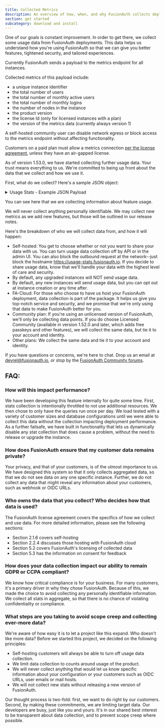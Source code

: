 ```yaml
---
title: Collected Metrics
description: An overview of how, when, and why FusionAuth collects deployment usage data.
section: get started
subcategory: download and install
---
```


One of our goals is constant improvement. In order to get there, we collect some usage data from FusionAuth deployments. This data helps us understand how you're using FusionAuth so that we can give you better features, tightened security, and tailored experiences.

Currently FusionAuth sends a payload to the metrics endpoint for all instances.

Collected metrics of this payload include:

-  a unique instance identifier
-  the total number of users
-  the total number of monthly active users
-  the total number of monthly logins
-  the number of nodes in the instance
-  the product version
-  the license Id (only for licensed instances with a plan)
-  the version of the metrics data (currently always version 1)

A self-hosted community user can disable network egress or block access to the metrics endpoint without affecting functionality.

Customers on a paid plan must allow a metrics connection [per the license agreement](/license), unless they have an air-gapped license.

As of version 1.53.0, we have started collecting further usage data. Your trust means everything to us. We're committed to being up front about the data that we collect and how we use it. 

First, what do we collect? Here's a sample JSON object:

<details>
  <summary>Usage Stats - Example JSON Payload</summary>
``` 
{
  "applicationVersion": "1.53.0",
  "collectionDuration": 14064,
  "collectionInstant": 1724960156112,
  "failedStats": [],
  "instanceId": "2a274fb5-fa45-4bf9-a96f-493d90283235",
  "stats": {
    "applicationAccessTokenPopulateLambda": 80,
    "applicationActiveLoggedIntoNumber": 100,
    "applicationActiveNumber": 101,
    "applicationActiveRoleNumber": 200,
    "applicationActsAsSamlv2Idp": 40,
    "applicationAdvancedSelfServiceRegistrationEnabled": 40,
    "applicationBasicSelfServiceRegistrationEnabled": 40,
    "applicationCustomSelfServiceAccountForm": 23,
    "applicationCustomThemeUsed": 12,
    "applicationEmailUpdateTemplate": 30,
    "applicationEmailVerificationTemplate": 30,
    "applicationEmailVerifiedTemplate": 30,
    "applicationEnabledIdentityProviders": [
      {
        "count": 20,
        "idp": "Apple"
      },
      {
        "count": 20,
        "idp": "EpicGames"
      },
      {
        "count": 20,
        "idp": "ExternalJWT"
      },
      {
        "count": 20,
        "idp": "Facebook"
      },
      {
        "count": 20,
        "idp": "Google"
      },
      {
        "count": 20,
        "idp": "HYPR"
      },
      {
        "count": 80,
        "idp": "OpenIDConnect"
      },
      {
        "count": 100,
        "idp": "SAMLv2"
      },
      {
        "count": 120,
        "idp": "SAMLv2IdPInitiated"
      },
      {
        "count": 20,
        "idp": "SonyPSN"
      },
      {
        "count": 20,
        "idp": "Steam"
      },
      {
        "count": 20,
        "idp": "Twitch"
      },
      {
        "count": 20,
        "idp": "Twitter"
      },
      {
        "count": 20,
        "idp": "Xbox"
      }
    ],
    "applicationEnabledIdentityProvidersWithLambdas": 260,
    "applicationForgotPasswordTemplate": 30,
    "applicationIdTokenPopulateLambda": 80,
    "applicationLoggedInApplicationsUsingSimpleThemes": 3,
    "applicationLoginApiAuthenticationDisabled": 4,
    "applicationLoginApiRefreshTokensEnabled": 5,
    "applicationLoginIdInUseOnCreateTemplate": 30,
    "applicationLoginIdInUseOnUpdateTemplate": 30,
    "applicationLoginNewDevice": 30,
    "applicationLoginSuspiciousEmailTemplate": 30,
    "applicationMagicLinks": 6,
    "applicationMfaPolicy": 7,
    "applicationMultiFactorEmailMessageTemplate": 30,
    "applicationMultiFactorSmsMessageTemplate": 25,
    "applicationNumber": 101,
    "applicationOptionalScopes": 9,
    "applicationPasswordResetSuccessTemplate": 30,
    "applicationPasswordUpdateTemplate": 30,
    "applicationPasswordlessTemplate": 30,
    "applicationRequiredScopes": 18,
    "applicationSamlv2PopulateLambda": 80,
    "applicationSelfServiceRegistrationValidationLambda": 80,
    "applicationSetPasswordTemplate": 30,
    "applicationThirdParty": 8,
    "applicationTwoFactorMethodAddTemplate": 30,
    "applicationTwoFactorMethodRemoveTemplate": 30,
    "applicationUserinfoPopulateLambda": 80,
    "applicationVerificationTemplate": 30,
    "atdCaptcha": 5,
    "atdIpAcls": 10,
    "atdRateLimiting": 6,
    "entitiesEntityGrantPermissions": 120,
    "entitiesEntityGrants": 40,
    "entitiesNumber": 120,
    "entitiesPermissions": 12,
    "entitiesTypeNumber": 4,
    "entitiesUserGrantPermissions": 120,
    "entitiesUserGrants": 40,
    "groupApplicationRoles": 60,
    "groupWithMembers": 30,
    "instanceDailyActiveUsers": 3300,
    "instanceDatabaseConnectionTimeout": 2000,
    "instanceDatabaseIdleTimeout": 120000,
    "instanceDatabaseMaxLifetime": 240000,
    "instanceDatabaseMaximumPoolSize": 10,
    "instanceDatabaseMinimumIdle": -1,
    "instanceDatabaseMysqlEnforceUtf8mb4": false,
    "instanceDatabaseVersion": "8.3.0",
    "instanceFirstTimeSetupProgress": {
      "apiKeyConfigured": false,
      "applicationConfigured": false,
      "emailConfigured": false,
      "licenseActivated": false
    },
    "instanceFusionauthAppHttpReadTimeout": 0,
    "instanceFusionauthAppLocalMetricsEnabled": false,
    "instanceFusionauthAppMemory": 25769803776,
    "instanceFusionauthAppReindexBatchSize": 2500,
    "instanceFusionauthAppReindexThreadCount": 5,
    "instanceFusionauthAppSearchDefaultRefreshInterval": "1s",
    "instanceFusionauthSearchHostsCount": 1,
    "instanceJavaVersion": "21.0.2+13-LTS",
    "instanceNodes": 4,
    "instanceProxyEnabled": false,
    "instanceSearchType": "database",
    "integrationsCleanspeakEnabled": false,
    "integrationsKafkaEnabled": false,
    "messengersGeneric": 100,
    "messengersKafka": 0,
    "messengersTwilio": 100,
    "scimEnabled": 7,
    "tenantBreachedPasswordDetection": 7,
    "tenantClientCredentialsLambdaEnabled": 80,
    "tenantConfirmChildTemplate": 30,
    "tenantCustomAdminUserForm": 43,
    "tenantCustomConnectors": 40,
    "tenantCustomThemeUsed": 23,
    "tenantEmailMfaEnabled": 8,
    "tenantEmailUpdateTemplate": 30,
    "tenantEmailVerifiedTemplate": 30,
    "tenantFamilyEnabledTemplate": 8,
    "tenantFamilyRequestTemplate": 30,
    "tenantForgotPasswordTemplate": 30,
    "tenantLoggedInApplicationsUsingSimpleThemesFromTenant": 4,
    "tenantLoginIdInUseOnCreateTemplate": 30,
    "tenantLoginIdInUseOnUpdateTemplate": 30,
    "tenantLoginNewDeviceTemplate": 30,
    "tenantLoginSuspiciousEmailTemplate": 30,
    "tenantMultiFactorEmailMessageTemplate": 30,
    "tenantMultiFactorSmsMessageTemplate": 25,
    "tenantNumber": 102,
    "tenantParentRegistrationTemplate": 30,
    "tenantPasswordResetSuccessTemplate": 30,
    "tenantPasswordUpdateTemplate": 30,
    "tenantPasswordlessTemplate": 30,
    "tenantSetPasswordTemplate": 30,
    "tenantSmsMfaEnabled": 8,
    "tenantTotpMfaEnabled": 102,
    "tenantTwoFactorMethodAddTemplate": 30,
    "tenantTwoFactorMethodRemoveTemplate": 30,
    "tenantVerificationTemplate": 30,
    "tenantWebauthnEnabled": 3,
    "webhookAuditLogCreate": 30,
    "webhookEventLogCreate": 40,
    "webhookGroupCreate": 40,
    "webhookGroupCreateComplete": 40,
    "webhookGroupCreateTransactional": 40,
    "webhookGroupDelete": 40,
    "webhookGroupDeleteComplete": 40,
    "webhookGroupDeleteTransactional": 40,
    "webhookGroupMemberAdd": 40,
    "webhookGroupMemberAddComplete": 40,
    "webhookGroupMemberAddTransactional": 40,
    "webhookGroupMemberRemove": 40,
    "webhookGroupMemberRemoveComplete": 40,
    "webhookGroupMemberRemoveTransactional": 40,
    "webhookGroupMemberUpdate": 40,
    "webhookGroupMemberUpdateComplete": 40,
    "webhookGroupMemberUpdateTransactional": 40,
    "webhookGroupUpdate": 40,
    "webhookGroupUpdateComplete": 40,
    "webhookGroupUpdateTransactional": 40,
    "webhookJwtPublicKeyUpdate": 42,
    "webhookJwtPublicKeyUpdateTransactional": 40,
    "webhookJwtRefresh": 40,
    "webhookJwtRefreshTokenRevoke": 42,
    "webhookJwtRefreshTokenRevokeTransactional": 40,
    "webhookJwtRefreshTransactional": 40,
    "webhookKickstartSuccess": 40,
    "webhookUserAction": 42,
    "webhookUserBulkCreate": 42,
    "webhookUserBulkCreateTransactional": 40,
    "webhookUserCreate": 42,
    "webhookUserCreateComplete": 40,
    "webhookUserCreateTransactional": 40,
    "webhookUserDeactivate": 42,
    "webhookUserDeactivateTransactional": 40,
    "webhookUserDelete": 42,
    "webhookUserDeleteComplete": 40,
    "webhookUserDeleteTransactional": 40,
    "webhookUserEmailUpdate": 40,
    "webhookUserEmailVerified": 42,
    "webhookUserEmailVerifiedTransactional": 40,
    "webhookUserIdentityProviderLink": 40,
    "webhookUserIdentityProviderUnlink": 40,
    "webhookUserLoginFailed": 42,
    "webhookUserLoginFailedTransactional": 40,
    "webhookUserLoginIdDuplicateCreate": 40,
    "webhookUserLoginIdDuplicateUpdate": 40,
    "webhookUserLoginNewDevice": 40,
    "webhookUserLoginNewDeviceTransactional": 40,
    "webhookUserLoginSuccess": 42,
    "webhookUserLoginSuccessTransactional": 40,
    "webhookUserLoginSuspicious": 40,
    "webhookUserLoginSuspiciousTransactional": 40,
    "webhookUserPasswordBreach": 40,
    "webhookUserPasswordBreachTransactional": 40,
    "webhookUserPasswordResetSend": 40,
    "webhookUserPasswordResetStart": 40,
    "webhookUserPasswordResetSuccess": 40,
    "webhookUserPasswordUpdate": 40,
    "webhookUserReactivate": 42,
    "webhookUserReactivateTransactional": 40,
    "webhookUserRegistrationCreate": 42,
    "webhookUserRegistrationCreateComplete": 40,
    "webhookUserRegistrationCreateTransactional": 40,
    "webhookUserRegistrationDelete": 42,
    "webhookUserRegistrationDeleteComplete": 40,
    "webhookUserRegistrationDeleteTransactional": 40,
    "webhookUserRegistrationUpdate": 42,
    "webhookUserRegistrationUpdateComplete": 40,
    "webhookUserRegistrationUpdateTransactional": 40,
    "webhookUserRegistrationVerified": 42,
    "webhookUserRegistrationVerifiedTransactional": 40,
    "webhookUserTwoFactorMethodAdd": 40,
    "webhookUserTwoFactorMethodRemove": 40,
    "webhookUserUpdate": 42,
    "webhookUserUpdateComplete": 40,
    "webhookUserUpdateTransactional": 40
  },
  "statsVersion": "0.1.6",
  "timings": {
    "applicationAccessTokenPopulateLambda": 1,
    "applicationActiveLoggedIntoNumber": 1,
    "applicationActiveNumber": 3,
    "applicationActiveRoleNumber": 2,
    "applicationActsAsSamlv2Idp": 6,
    "applicationAdvancedSelfServiceRegistrationEnabled": 3,
    "applicationBasicSelfServiceRegistrationEnabled": 11,
    "applicationCustomSelfServiceAccountForm": 1,
    "applicationCustomThemeUsed": 3,
    "applicationEmailUpdateTemplate": 1,
    "applicationEmailVerificationTemplate": 0,
    "applicationEmailVerifiedTemplate": 1,
    "applicationEnabledIdentityProviders": 2,
    "applicationEnabledIdentityProvidersWithLambdas": 1,
    "applicationForgotPasswordTemplate": 0,
    "applicationIdTokenPopulateLambda": 1,
    "applicationLoggedInApplicationsUsingSimpleThemes": 4,
    "applicationLoginApiAuthenticationDisabled": 2,
    "applicationLoginApiRefreshTokensEnabled": 2,
    "applicationLoginIdInUseOnCreateTemplate": 1,
    "applicationLoginIdInUseOnUpdateTemplate": 0,
    "applicationLoginNewDevice": 1,
    "applicationLoginSuspiciousEmailTemplate": 0,
    "applicationMagicLinks": 3,
    "applicationMfaPolicy": 2,
    "applicationMultiFactorEmailMessageTemplate": 1,
    "applicationMultiFactorSmsMessageTemplate": 0,
    "applicationNumber": 0,
    "applicationOptionalScopes": 0,
    "applicationPasswordResetSuccessTemplate": 1,
    "applicationPasswordUpdateTemplate": 0,
    "applicationPasswordlessTemplate": 0,
    "applicationRequiredScopes": 0,
    "applicationSamlv2PopulateLambda": 0,
    "applicationSelfServiceRegistrationValidationLambda": 1,
    "applicationSetPasswordTemplate": 1,
    "applicationThirdParty": 3,
    "applicationTwoFactorMethodAddTemplate": 0,
    "applicationTwoFactorMethodRemoveTemplate": 1,
    "applicationUserinfoPopulateLambda": 0,
    "applicationVerificationTemplate": 0,
    "atdCaptcha": 4,
    "atdIpAcls": 1,
    "atdRateLimiting": 5,
    "entitiesEntityGrantPermissions": 0,
    "entitiesEntityGrants": 0,
    "entitiesNumber": 0,
    "entitiesPermissions": 1,
    "entitiesTypeNumber": 0,
    "entitiesUserGrantPermissions": 1,
    "entitiesUserGrants": 0,
    "groupApplicationRoles": 1,
    "groupWithMembers": 0,
    "instanceDailyActiveUsers": 1,
    "instanceDatabaseConnectionTimeout": 0,
    "instanceDatabaseIdleTimeout": 0,
    "instanceDatabaseMaxLifetime": 0,
    "instanceDatabaseMaximumPoolSize": 0,
    "instanceDatabaseMinimumIdle": 0,
    "instanceDatabaseMysqlEnforceUtf8mb4": 0,
    "instanceDatabaseVersion": 0,
    "instanceElasticsearchVersion": 0,
    "instanceFirstOtherApplicationLoginInstant": 3,
    "instanceFirstTimeSetupProgress": 0,
    "instanceFusionauthAppHttpReadTimeout": 0,
    "instanceFusionauthAppLocalMetricsEnabled": 0,
    "instanceFusionauthAppMemory": 0,
    "instanceFusionauthAppReindexBatchSize": 0,
    "instanceFusionauthAppReindexThreadCount": 0,
    "instanceFusionauthAppSearchDefaultRefreshInterval": 0,
    "instanceFusionauthSearchHostsCount": 0,
    "instanceJavaVersion": 0,
    "instanceNodes": 1,
    "instanceProxyEnabled": 0,
    "instanceSearchType": 0,
    "integrationsCleanspeakEnabled": 1,
    "integrationsKafkaEnabled": 0,
    "messengersGeneric": 1,
    "messengersKafka": 0,
    "messengersTwilio": 0,
    "scimEnabled": 5,
    "tenantBreachedPasswordDetection": 12,
    "tenantClientCredentialsLambdaEnabled": 0,
    "tenantConfirmChildTemplate": 1,
    "tenantCustomAdminUserForm": 1,
    "tenantCustomConnectors": 1,
    "tenantCustomThemeUsed": 0,
    "tenantEmailMfaEnabled": 15,
    "tenantEmailUpdateTemplate": 1,
    "tenantEmailVerifiedTemplate": 0,
    "tenantFamilyEnabledTemplate": 9,
    "tenantFamilyRequestTemplate": 1,
    "tenantForgotPasswordTemplate": 0,
    "tenantLoggedInApplicationsUsingSimpleThemesFromTenant": 20,
    "tenantLoginIdInUseOnCreateTemplate": 0,
    "tenantLoginIdInUseOnUpdateTemplate": 0,
    "tenantLoginNewDeviceTemplate": 1,
    "tenantLoginSuspiciousEmailTemplate": 0,
    "tenantMultiFactorEmailMessageTemplate": 1,
    "tenantMultiFactorSmsMessageTemplate": 0,
    "tenantNumber": 1,
    "tenantParentRegistrationTemplate": 1,
    "tenantPasswordResetSuccessTemplate": 0,
    "tenantPasswordUpdateTemplate": 0,
    "tenantPasswordlessTemplate": 1,
    "tenantSetPasswordTemplate": 0,
    "tenantSmsMfaEnabled": 7,
    "tenantTotpMfaEnabled": 6,
    "tenantTwoFactorMethodAddTemplate": 0,
    "tenantTwoFactorMethodRemoveTemplate": 1,
    "tenantVerificationTemplate": 0,
    "tenantWebauthnEnabled": 5,
    "webhookAuditLogCreate": 1,
    "webhookEventLogCreate": 1,
    "webhookGroupCreate": 5,
    "webhookGroupCreateComplete": 5,
    "webhookGroupCreateTransactional": 7,
    "webhookGroupDelete": 5,
    "webhookGroupDeleteComplete": 4,
    "webhookGroupDeleteTransactional": 8,
    "webhookGroupMemberAdd": 4,
    "webhookGroupMemberAddComplete": 4,
    "webhookGroupMemberAddTransactional": 6,
    "webhookGroupMemberRemove": 4,
    "webhookGroupMemberRemoveComplete": 4,
    "webhookGroupMemberRemoveTransactional": 6,
    "webhookGroupMemberUpdate": 4,
    "webhookGroupMemberUpdateComplete": 5,
    "webhookGroupMemberUpdateTransactional": 6,
    "webhookGroupUpdate": 4,
    "webhookGroupUpdateComplete": 4,
    "webhookGroupUpdateTransactional": 6,
    "webhookJwtPublicKeyUpdate": 4,
    "webhookJwtPublicKeyUpdateTransactional": 6,
    "webhookJwtRefresh": 4,
    "webhookJwtRefreshTokenRevoke": 4,
    "webhookJwtRefreshTokenRevokeTransactional": 6,
    "webhookJwtRefreshTransactional": 6,
    "webhookKickstartSuccess": 1,
    "webhookUserAction": 4,
    "webhookUserBulkCreate": 4,
    "webhookUserBulkCreateTransactional": 6,
    "webhookUserCreate": 4,
    "webhookUserCreateComplete": 4,
    "webhookUserCreateTransactional": 6,
    "webhookUserDeactivate": 4,
    "webhookUserDeactivateTransactional": 6,
    "webhookUserDelete": 4,
    "webhookUserDeleteComplete": 5,
    "webhookUserDeleteTransactional": 6,
    "webhookUserEmailUpdate": 4,
    "webhookUserEmailVerified": 4,
    "webhookUserEmailVerifiedTransactional": 6,
    "webhookUserIdentityProviderLink": 6,
    "webhookUserIdentityProviderUnlink": 4,
    "webhookUserLoginFailed": 4,
    "webhookUserLoginFailedTransactional": 6,
    "webhookUserLoginIdDuplicateCreate": 4,
    "webhookUserLoginIdDuplicateUpdate": 5,
    "webhookUserLoginNewDevice": 4,
    "webhookUserLoginNewDeviceTransactional": 6,
    "webhookUserLoginSuccess": 5,
    "webhookUserLoginSuccessTransactional": 5,
    "webhookUserLoginSuspicious": 5,
    "webhookUserLoginSuspiciousTransactional": 5,
    "webhookUserPasswordBreach": 4,
    "webhookUserPasswordBreachTransactional": 6,
    "webhookUserPasswordResetSend": 4,
    "webhookUserPasswordResetStart": 4,
    "webhookUserPasswordResetSuccess": 4,
    "webhookUserPasswordUpdate": 4,
    "webhookUserReactivate": 5,
    "webhookUserReactivateTransactional": 6,
    "webhookUserRegistrationCreate": 4,
    "webhookUserRegistrationCreateComplete": 4,
    "webhookUserRegistrationCreateTransactional": 6,
    "webhookUserRegistrationDelete": 4,
    "webhookUserRegistrationDeleteComplete": 5,
    "webhookUserRegistrationDeleteTransactional": 6,
    "webhookUserRegistrationUpdate": 4,
    "webhookUserRegistrationUpdateComplete": 4,
    "webhookUserRegistrationUpdateTransactional": 6,
    "webhookUserRegistrationVerified": 4,
    "webhookUserRegistrationVerifiedTransactional": 6,
    "webhookUserTwoFactorMethodAdd": 3,
    "webhookUserTwoFactorMethodRemove": 5,
    "webhookUserUpdate": 4,
    "webhookUserUpdateComplete": 4,
    "webhookUserUpdateTransactional": 6
  }
}
```
</details>

You can see here that we are collecting information about feature usage.

We will never collect anything personally identifiable. We may collect new metrics as we add new features, but those will be outlined in our release notes.

Here's the breakdown of who we will collect data from, and how it will happen:

-   Self-hosted: You get to choose whether or not you want to share your data with us. You can turn usage data collection off by API or in the admin UI. You can also block the outbound request at the network--just block the hostname https://usage-stats.fusionauth.io. If you decide to share usage data, know that we'll handle your data with the highest level of care and security.
-   By default, any upgraded instances will NOT send usage data.
-   By default, any new instances will send usage data, but you can opt out at instance creation or any time after.
-   FA-Cloud: For those who choose to have us host your FusionAuth deployment, data collection is part of the package. It helps us give you top-notch service and security, and we promise that we're only using that data to make FusionAuth better for you.
-   Community plan: If you're using an unlicensed version of FusionAuth, we'll only be collecting data points. If you do choose Licensed Community (available in version 1.52.0 and later, which adds free passkeys and other features), we will collect the same data, but tie it to your account and identity.
-   Other plans: We collect the same data and tie it to your account and identity.

If you have questions or concerns, we're here to chat. Drop us an email at [devrel@fusionauth.io](mailto:devrel@fusionauth.io), or stop by the [FusionAuth Community forums](/community).

FAQ: 
-----

### How will this impact performance? 

We have been developing this feature internally for quite some time. First, stats collection is intentionally throttled to not use additional resources. We then chose to only have the queries run once per day. We load tested with a variety of customer sizes and database configurations until we were able to collect this data without the collection impacting deployment performance. As a further failsafe, we have built in functionality that lets us dynamically disable any stat collection that does cause a problem, without the need to release or upgrade the instance.

### How does FusionAuth ensure that my customer data remains private? 

Your privacy, and that of your customers, is of the utmost importance to us. We have designed this system so that it only collects aggregated data, so that we do not see data on any one specific instance. Further, we do not collect any data that might reveal any information about your customers, such as webhook or OIDC URLs.

### Who owns the data that you collect? Who decides how that data is used?

The FusionAuth license agreement covers the specifics of how we collect and use data. For more detailed information, please see the following sections:

-   Section 2.1.6 covers self-hosting
-   Section 2.2.4 discusses those hosting with FusionAuth cloud
-   Section 5.2 covers FusionAuth's licensing of collected data
-   Section 5.3 has the information on consent for feedback

### How does your data collection impact our ability to remain GDPR or CCPA compliant?

We know how critical compliance is for your business. For many customers, it's a primary driver in why they chose FusionAuth. Because of this, we made the choice to avoid collecting any personally identifiable information. We collect all stats in aggregate, so that there is no chance of violating confidentiality or compliance.

### What steps are you taking to avoid scope creep and collecting ever-more data?

We're aware of how easy it is to let a project like this expand. Who doesn't like more data? Before we started this project, we decided on the following principles:

-   Self-hosting customers will always be able to turn off usage data collection.
-   We limit data collection to counts around usage of the product.
-   We will never collect anything that would let us know specific information about your configuration or your customers such as OIDC URLs, user emails or mail hosts. 
-   We will not collect new stats without releasing a new version of FusionAuth.

Our thought process is two-fold: first, we want to do right by our customers. Second, by making these commitments, we are limiting target data. Our developers are busy, just like you and yours. It's in our shared best interest to be transparent about data collection, and to prevent scope creep where possible.
